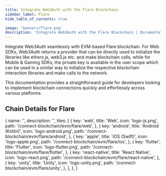 ```yaml
---
title: Integrate Web3Auth with the Flare Blockchain
sidebar_label: Flare
hide_table_of_contents: true

image: 'banners/flare.png'
description: 'Integrate Web3Auth with the Flare Blockchain | Documentation - Web3Auth'
---
```



<SEO
  title="Integrate Web3Auth with the Flare Blockchain"
  description="Integrate Web3Auth with the Flare Blockchain | Documentation - Web3Auth"
  image="https://web3auth.io/docs/banners/flare.png"
  slug="/embedded-wallets/connect-blockchain/evm/flare"
/>

Integrate Web3Auth seamlessly with EVM-based Flare blockchain. For Web SDKs, Web3Auth returns a provider that can be directly used to initialize the libraries like ethers.js, web3.js etc. and make blockchain calls, while for Mobile & Gaming SDKs, the private key is available in the user scope which can be used in a similar way to initialize the respective blockchain interaction libraries and make calls to the network.

This documentation provides a straightforward guide for developers looking to implement blockchain connections quickly and effortlessly across various platforms.

## Chain Details for Flare

<ChainDetailsFlare />

  {
    name: '',
    description: '',
    tiles: [
      {
        key: 'web',
        title: 'Web',
        icon: 'logo-js.png',
        path: '/connect-blockchain/evm/flare/web',
      },
      {
        key: 'android',
        title: 'Android (Kotlin)',
        icon: 'logo-android.png',
        path: '/connect-blockchain/evm/flare/android',
      },
      {
        key: 'apple',
        title: 'iOS (Swift)',
        icon: 'logo-apple.png',
        path: '/connect-blockchain/evm/flare/ios',
      },
      {
        key: 'flutter',
        title: 'Flutter',
        icon: 'logo-flutter.png',
        path: '/connect-blockchain/evm/flare/flutter',
      },
      {
        key: 'react-native',
        title: 'React Native',
        icon: 'logo-react.png',
        path: '/connect-blockchain/evm/flare/react-native',
      },
      {
        key: 'unity',
        title: 'Unity',
        icon: 'logo-unity.png',
        path: '/connect-blockchain/evm/flare/unity',
      },
    ],
  },
]

<Tiles tileGroups={Flare} />
